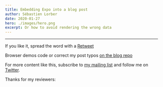 ```yaml
---
title: Embedding Expo into a blog post
author: Sébastien Lorber
date: 2020-01-27
hero: ./images/hero.png
excerpt: Or how to avoid rendering the wrong data
---
```



<ExpoCameraDemo />

---

If you like it, spread the word with a [Retweet]()

Browser demos code or correct my post typos [on the blog repo]()

For more content like this, subscribe to [my mailing list](https://mailchi.mp/4ea4df0b54f7/sebastienlorber) and follow me on [Twitter](https://twitter.com/sebastienlorber).

Thanks for my reviewers:
